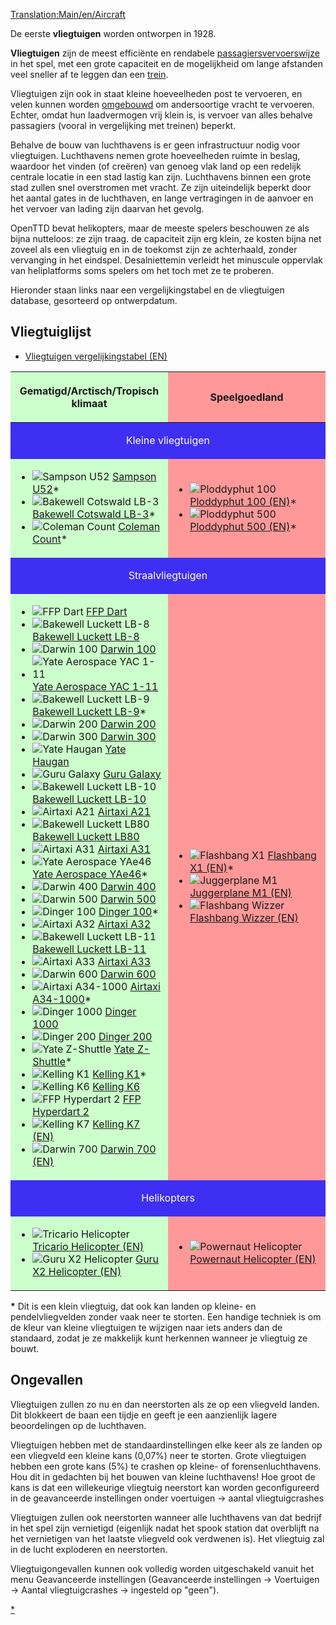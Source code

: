 [[Translation:Main/en/Aircraft]]{{nl/Inhoudsopgave}}

De eerste '''vliegtuigen''' worden ontworpen in 1928.

'''Vliegtuigen''' zijn de meest efficiënte en rendabele [[Main/nl/Voertuigen|passagiersvervoerswijze]] in het spel, met een grote capaciteit en de mogelijkheid om lange afstanden veel sneller af te leggen dan een [[Main/nl/Treinen|trein]].

Vliegtuigen zijn ook in staat kleine hoeveelheden post te vervoeren, en velen kunnen worden [[Main/nl/Voertuig aanpassen|omgebouwd]] om andersoortige vracht te vervoeren. Echter, omdat hun laadvermogen vrij klein is, is vervoer van alles behalve passagiers (vooral in vergelijking met treinen) beperkt.

Behalve de bouw van luchthavens is er geen infrastructuur nodig voor vliegtuigen. Luchthavens nemen grote hoeveelheden ruimte in beslag, waardoor het vinden (of creëren) van genoeg vlak land op een redelijk centrale locatie in een stad lastig kan zijn. Luchthavens binnen een grote stad zullen snel overstromen met vracht. Ze zijn uiteindelijk beperkt door het aantal gates in de luchthaven, en lange vertragingen in de aanvoer en het vervoer van lading zijn daarvan het gevolg.

OpenTTD bevat helikopters, maar de meeste spelers beschouwen ze als bijna nutteloos: ze zijn traag. de capaciteit zijn erg klein, ze kosten bijna net zoveel als een vliegtuig en in de toekomst zijn ze achterhaald, zonder vervanging in het eindspel. Desalniettemin verleidt het minuscule oppervlak van heliplatforms soms spelers om het toch met ze te proberen.

Hieronder staan ​​links naar een vergelijkingstabel en de vliegtuigen database, gesorteerd op ontwerpdatum. 

==Vliegtuiglijst==
*[[Main/en/Air Comparison|Vliegtuigen vergelijkingstabel (EN)]]

{|border="1" cellspacing="2" cellpadding="3" rules="all" style="margin:1em 1em 1em 0; border:solid 1px #AAAAAA;"
!width="50%" style="background: #ccffcc" | Gematigd/Arctisch/Tropisch klimaat
!width="50%" style="background: #ff9999" | Speelgoedland
|-
! colspan="2" style="background: #3e2ff3; color:white" align="center" | Kleine vliegtuigen
|-
| style="background: #ccffcc" |
*[[File:en/JunkersJU52.png|Sampson U52]] [[Main/nl/Sampson U52|Sampson U52]]*
*[[File:en/DouglasDC-3Dakota.png|Bakewell Cotswald LB-3]] [[Main/nl/Bakewell Cotswald LB-3|Bakewell Cotswald LB-3]]*
*[[File:en/VickersViscount.png|Coleman Count]] [[Main/nl/Coleman Count|Coleman Count]]*
| style="background: #ff9999" |
*[[File:en/Ploddyphut100.png|Ploddyphut 100]] [[Main/en/Ploddyphut 100|Ploddyphut 100 (EN)]]*
*[[File:en/Ploddyphut500.png|Ploddyphut 500]][[Main/en/Ploddyphut 500|Ploddyphut 500 (EN)]]*
|-
! colspan="2" style="background: #3e2ff3; color:white" align="center" | Straalvliegtuigen
|-
| style="background: #ccffcc" |
*[[File:en/A%C3%ABrospatialeSE-310Caravelle.png|FFP Dart]] [[Main/nl/FFP Dart|FFP Dart]]
*[[File:en/McDonnellDouglasDC-8.png|Bakewell Luckett LB-8]] [[Main/nl/Bakewell Luckett LB-8|Bakewell Luckett LB-8]]
*[[File:en/Boeing727.png|Darwin 100]] [[Main/nl/Darwin 100|Darwin 100]]
*[[File:en/BritishAerospaceBAC1-11.png|Yate Aerospace YAC 1-11]] [[Main/nl/Yate Aerospace YAC 1-11|Yate Aerospace YAC 1-11]]
*[[File:en/McDonnellDouglasDC-9.png|Bakewell Luckett LB-9]] [[Main/nl/Bakewell Luckett LB-9|Bakewell Luckett LB-9]]*
*[[File:en/Boeing737.png|Darwin 200]] [[Main/nl/Darwin 200|Darwin 200]]
*[[File:en/Boeing747.png|Darwin 300]] [[Main/nl/Darwin 300|Darwin 300]]
*[[File:en/BAC-A%C3%ABrospatialConcorde.png|Yate Haugan]] [[Main/nl/Yate Haugan|Yate Haugan]]
*[[File:en/LockheedTristar.png|Guru Galaxy]] [[Main/nl/Guru Galaxy|Guru Galaxy]]
*[[File:en/McDonnelDouglasDC-10.png|Bakewell Luckett LB-10]] [[Main/nl/Bakewell Luckett LB-10|Bakewell Luckett LB-10]]
*[[File:en/AirbusA300.png|Airtaxi A21]] [[Main/nl/Airtaxi A21|Airtaxi A21]]
*[[File:en/McDonnellDouglasMD80.png|Bakewell Luckett LB80]] [[Main/nl/Bakewell Luckett LB80|Bakewell Luckett LB80]]
*[[File:en/AirbusA300.png|Airtaxi A31]] [[Main/nl/Airtaxi A31|Airtaxi A31]]
*[[File:en/BritishAerospaceBAe46.png|Yate Aerospace YAe46]] [[Main/nl/Yate Aerospace YAe46|Yate Aerospace YAe46]]*
*[[File:en/Boeing757.png|Darwin 400]] [[Main/nl/Darwin 400|Darwin 400]]
*[[File:en/Boeing767.png|Darwin 500]] [[Main/nl/Darwin 500|Darwin 500]]
*[[File:en/Fokker100.png|Dinger 100]] [[Main/nl/Dinger 100|Dinger 100]]*
*[[File:en/AirbusA320.png|Airtaxi A32]] [[Main/nl/Airtaxi A32|Airtaxi A32]]
*[[File:en/McDonnellDouglasMD-11.png|Bakewell Luckett LB-11]] [[Main/nl/Bakewell Luckett LB-11|Bakewell Luckett LB-11]]
*[[File:en/AirbusA330.png|Airtaxi A33]] [[Main/nl/Airtaxi A33|Airtaxi A33]]
*[[File:en/AirbusA330.png|Darwin 600]] [[Main/nl/Darwin 600|Darwin 600]]
*[[File:en/AirTaxiA34-1000.png|Airtaxi A34-1000]] [[Main/nl/Airtaxi A34-1000|Airtaxi A34-1000]]*
*[[File:en/Dinger1000.png|Dinger 1000]] [[Main/nl/Dinger 1000|Dinger 1000]]
*[[File:en/Dinger200.png|Dinger 200]] [[Main/nl/Dinger 200|Dinger 200]]
*[[File:en/YateZ-Shuttle.png|Yate Z-Shuttle]] [[Main/nl/Yate Z-Shuttle|Yate Z-Shuttle]]*
*[[File:en/KellingK1.png|Kelling K1]] [[Main/nl/Kelling K1|Kelling K1]]*
*[[File:en/KellingK6.png|Kelling K6]] [[Main/nl/Kelling K6|Kelling K6]]
*[[File:en/FFPHyperdart2.png|FFP Hyperdart 2]] [[Main/nl/FFP Hyperdart 2|FFP Hyperdart 2]]
*[[File:en/KellingK7.png|Kelling K7]] [[Main/en/Kelling K7|Kelling K7 (EN)]]
*[[File:en/Darwin700.png|Darwin 700]] [[Main/en/Darwin 700|Darwin 700 (EN)]]
| style="background: #ff9999" |
*[[File:en/Flashbang X1.png|Flashbang X1]] [[Main/en/Flashbang X1|Flashbang X1 (EN)]]*
*[[File:en/JuggerplaneM1.png|Juggerplane M1]] [[Main/en/Juggerplane M1|Juggerplane M1 (EN)]]
*[[File:en/Flashbangwizzer.png|Flashbang Wizzer]] [[Main/en/Flashbang Wizzer|Flashbang Wizzer (EN)]]
|-
! colspan="2" style="background: #3e2ff3; color:white" align="center" | Helikopters
|-
| style="background: #ccffcc" |
*[[File:en/SikorskyHelicopter.png|Tricario Helicopter]] [[Main/en/Tricario Helicopter|Tricario Helicopter (EN)]]
*[[File:en/GuruX2Helicopter.png|Guru X2 Helicopter]] [[Main/en/Guru X2 Helicopter|Guru X2 Helicopter (EN)]]
| style="background: #ff9999" |
*[[File:en/Powernauthelicopter.png|Powernaut Helicopter]] [[Main/en/Powernaut Helicopter|Powernaut Helicopter (EN)]]
|}

'''*''' Dit is een klein vliegtuig, dat ook kan landen op kleine- en pendelvliegvelden zonder vaak neer te storten. Een handige techniek is om de kleur van kleine vliegtuigen te wijzigen naar iets anders dan de standaard, zodat je ze makkelijk kunt herkennen wanneer je vliegtuig ze bouwt.

==Ongevallen==

Vliegtuigen zullen zo nu en dan neerstorten als ze op een vliegveld landen. Dit blokkeert de baan een tijdje en geeft je een aanzienlijk lagere beoordelingen op de luchthaven.

Vliegtuigen hebben met de standaardinstellingen elke keer als ze landen op een vliegveld een kleine kans (0,07%) neer te storten. Grote vliegtuigen hebben een grote kans (5%) te crashen op kleine- of forensenluchthavens. Hou dit in gedachten bij het bouwen van kleine luchthavens! Hoe groot de kans is dat een willekeurige vliegtuig neerstort kan worden geconfigureerd in de geavanceerde instellingen onder voertuigen -> aantal vliegtuigcrashes

Vliegtuigen zullen ook neerstorten wanneer alle luchthavens van dat bedrijf in het spel zijn vernietigd (eigenlijk nadat het spook station dat overblijft na het vernietigen van het laatste vliegveld ook verdwenen is). Het vliegtuig zal in de lucht exploderen en neerstorten.

Vliegtuigongevallen kunnen ook volledig worden uitgeschakeld vanuit het menu Geavanceerde instellingen (Geavanceerde instellingen -> Voertuigen -> Aantal vliegtuigcrashes -> ingesteld op "geen"). 

[[Category:nl/Vliegtuigen|*]]